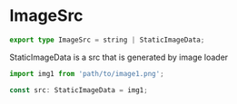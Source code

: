 # ImageSrc

```typescript
export type ImageSrc = string | StaticImageData;
```

StaticImageData is a src that is generated by image loader

```typescript
import img1 from 'path/to/image1.png';

const src: StaticImageData = img1;
```
